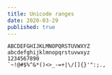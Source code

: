 ```yaml
---
title: Unicode ranges
date: 2020-03-29
published: true
---
```


```
ABCDEFGHIJKLMNOPQRSTUVWXYZ
abcdefghijklmnopqrstuvwxyz
1234567890
`~!@#$%^&*()<>_-=+|\/[]{}'":;.,
```